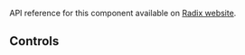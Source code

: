 
<Meta of={LabelStories} />

<Title>Label</Title>

API reference for this component available on [Radix website](https://www.radix-ui.com/primitives/docs/components/label#api-reference).

<Primary />

## Controls

<Controls />
